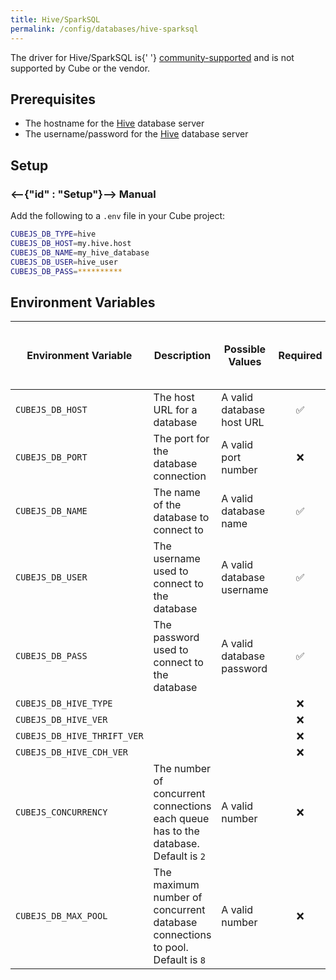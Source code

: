 ```yaml
---
title: Hive/SparkSQL
permalink: /config/databases/hive-sparksql
---
```


<WarningBox>
  The driver for Hive/SparkSQL is{' '}
  <a href="../databases#driver-support">community-supported</a> and is not
  supported by Cube or the vendor.
</WarningBox>

## Prerequisites

- The hostname for the [Hive][hive] database server
- The username/password for the [Hive][hive] database server

## Setup

### <--{"id" : "Setup"}--> Manual

Add the following to a `.env` file in your Cube project:

```bash
CUBEJS_DB_TYPE=hive
CUBEJS_DB_HOST=my.hive.host
CUBEJS_DB_NAME=my_hive_database
CUBEJS_DB_USER=hive_user
CUBEJS_DB_PASS=**********
```

## Environment Variables

| Environment Variable        | Description                                                                         | Possible Values           | Required | [Can decorate with a data source?][ref-config-multiple-ds-decorating-env] |
| --------------------------- | ----------------------------------------------------------------------------------- | ------------------------- | :------: | :-----------------------------------------------------------------------: |
| `CUBEJS_DB_HOST`            | The host URL for a database                                                         | A valid database host URL |    ✅    |                                    ✅                                     |
| `CUBEJS_DB_PORT`            | The port for the database connection                                                | A valid port number       |    ❌    |                                    ✅                                     |
| `CUBEJS_DB_NAME`            | The name of the database to connect to                                              | A valid database name     |    ✅    |                                    ✅                                     |
| `CUBEJS_DB_USER`            | The username used to connect to the database                                        | A valid database username |    ✅    |                                    ✅                                     |
| `CUBEJS_DB_PASS`            | The password used to connect to the database                                        | A valid database password |    ✅    |                                    ✅                                     |
| `CUBEJS_DB_HIVE_TYPE`       |                                                                                     |                           |    ❌    |                                    ✅                                     |
| `CUBEJS_DB_HIVE_VER`        |                                                                                     |                           |    ❌    |                                    ✅                                     |
| `CUBEJS_DB_HIVE_THRIFT_VER` |                                                                                     |                           |    ❌    |                                    ✅                                     |
| `CUBEJS_DB_HIVE_CDH_VER`    |                                                                                     |                           |    ❌    |                                    ✅                                     |
| `CUBEJS_CONCURRENCY`        | The number of concurrent connections each queue has to the database. Default is `2` | A valid number            |    ❌    |                                    ❌                                     |
| `CUBEJS_DB_MAX_POOL`        | The maximum number of concurrent database connections to pool. Default is `8`       | A valid number            |    ❌    |                                    ✅                                     |

[hive]: https://hive.apache.org/
[ref-config-multiple-ds-decorating-env]:
  /config/multiple-data-sources#configuring-data-sources-with-environment-variables-decorated-environment-variables
